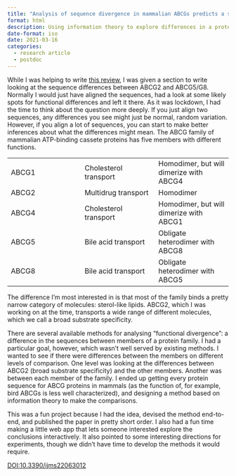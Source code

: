 ```yaml
---
title: "Analysis of sequence divergence in mammalian ABCGs predicts a structural network of residues that underlies functional divergence"
format: html
description: Using information theory to explore differences in a protein family
date-format: iso
date: 2021-03-16
categories:
  - research article
  - postdoc
---
```


While I was helping to write [this review](ABCG%20review.qmd), I was given a section to write looking at the sequence differences between ABCG2 and ABCG5/G8. Normally I would just have aligned the sequences, had a look at some likely spots for functional differences and left it there. As it was lockdown, I had the time to think about the question more deeply. If you just align two sequences, any differences you see might just be normal, random variation. However, if you align a lot of sequences, you can start to make better inferences about what the differences might mean.
The ABCG family of mammalian ATP-binding cassete proteins has five members with different functions.

| | | |
|---|---|---|
| ABCG1 | Cholesterol transport | Homodimer, but will dimerize with ABCG4 |
| ABCG2 | Multidrug transport | Homodimer |
| ABCG4 | Cholesterol transport | Homodimer, but will dimerize with ABCG1 |
| ABCG5 | Bile acid transport | Obligate heterodimer with ABCG8 |
| ABCG8 | Bile acid transport | Obligate heterodimer with ABCG5 |

The difference I'm most interested in is that most of the family binds a pretty narrow category of molecules: sterol-like lipids. ABCG2, which I was working on at the time, transports a wide range of different molecules, which we call a broad substrate specificity. 

There are several available methods for analysing "functional divergence": a difference in the sequences between members of a protein family. I had a particular goal, however, which wasn't well served by existing methods. I wanted to see if there were differences between the members on different levels of comparison. One level was looking at the differences between ABCG2 (broad substrate specificity) and the other members. Another was between each member of the family. I ended up getting every protein sequence for ABCG proteins in mammals (as the function of, for example, bird ABCGs is less well characterized), and designing a method based on information theory to make the comparisons.

This was a fun project because I had the idea, devised the method end-to-end, and published the paper in pretty short order. I also had a fun time making a little web app that lets someone interested explore the conclusions interactively. It also pointed to some interesting directions for experiments, though we didn't have time to develop the methods it would require.

[DOI:10.3390/ijms22063012](https://doi.org/10.3390/ijms22063012)
